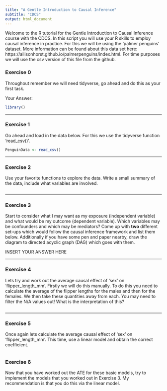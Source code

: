 ```yaml
---
title: "A Gentle Introduction to Causal Inference"
subtitle: "CDCS"
output: html_document
---
```


Welcome to the R tutorial for the Gentle Introduction to Causal Inference course with the CDCS. In this script you will use your R skills to employ causal inference in practice. For this we will be using the 'palmer penguins' dataset. More information can be found about this data set here: https://allisonhorst.github.io/palmerpenguins/index.html. For time purposes we will use the csv version of this file from the github.

### Exercise 0
Throughout remember we will need tidyverse, go ahead and do this as your first task.

Your Answer:
```r
library()
```

-------------

### Exercise 1
Go ahead and load in the data below. For this we use the tidyverse function 'read_csv()'.

```r
PenguinData <- read_csv()
```

-------------

### Exercise 2
Use your favorite functions to explore the data. Write a small summary of the data, include what variables are involved.

```r

```

-------------

### Exercise 3
Start to consider what I may want as my exposure (independent variable) and what would be my outcome (dependent variable). Which variables may be confounders and which may be mediators? Come up with **two** different set-ups which would follow the causal inference framework and list them below. Additionally if you have some pen and paper nearby, draw the diagram to directed acyclic graph (DAG) which goes with them.

INSERT YOUR ANSWER HERE 

-------------

### Exercise 4
Lets try and work out the average causal effect of 'sex' on 'flipper_length_mm'. Firstly we will do this manually. To do this you need to calculate the average of the flipper lengths for the males and then for the females. We then take these quantities away from each. You may need to filter the N/A values out! What is the interpretation of this?


```r

```

-------------

### Exercise 5
Once again lets calculate the average causal effect of 'sex' on 'flipper_length_mm'. This time, use a linear model and obtain the correct coefficient.

```r

```

### Exercise 6
Now that you have worked out the ATE for these basic models, try to implement the models that you worked out in Exercise 3. My recommendation is that you do this via the linear model.

```r

```